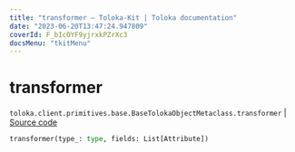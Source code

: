 ```yaml
---
title: "transformer — Toloka-Kit | Toloka documentation"
date: "2023-06-20T13:47:24.947809"
coverId: F_bIcOYF9yjrxkPZrXc3
docsMenu: "tkitMenu"
---
```


# transformer

`toloka.client.primitives.base.BaseTolokaObjectMetaclass.transformer` | [Source code](https://github.com/Toloka/toloka-kit/blob/v1.2.0/src/client/primitives/base.py#L146)

```python
transformer(type_: type, fields: List[Attribute])
```